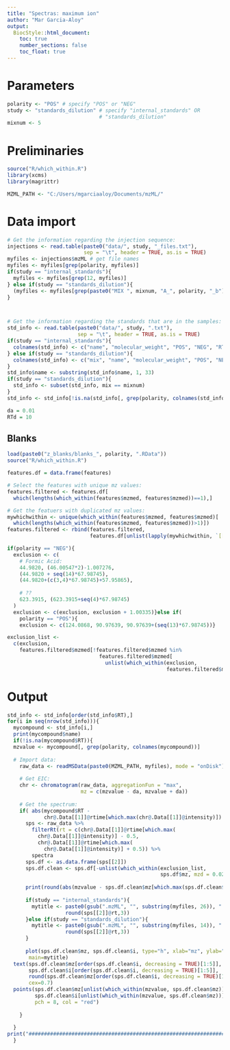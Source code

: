 ```yaml
---
title: "Spectras: maximum ion"
author: "Mar Garcia-Aloy"
output: 
  BiocStyle::html_document:
    toc: true
    number_sections: false
    toc_float: true
---
```


# Parameters
```r
polarity <- "POS" # specify "POS" or "NEG"
study <- "standards_dilution" # specify "internal_standards" OR 
                              # "standards_dilution"
mixnum <- 5
```

# Preliminaries
```r
source("R/which_within.R")
library(xcms)
library(magrittr)

MZML_PATH <- "C:/Users/mgarciaaloy/Documents/mzML/"
```

# Data import
```r
# Get the information regarding the injection sequence:
injections <- read.table(paste0("data/", study, "_files.txt"),
                         sep = "\t", header = TRUE, as.is = TRUE)
myfiles <- injections$mzML # get file names
myfiles <- myfiles[grep(polarity, myfiles)]
if(study == "internal_standards"){
  myfiles <- myfiles[grep(12, myfiles)]
} else if(study == "standards_dilution"){
  (myfiles <- myfiles[grep(paste0("MIX ", mixnum, "A_", polarity, "_b"), myfiles)])
}



# Get the information regarding the standards that are in the samples:
std_info <- read.table(paste0("data/", study, ".txt"),
                       sep = "\t", header = TRUE, as.is = TRUE)
if(study == "internal_standards"){
  colnames(std_info) <- c("name", "molecular_weight", "POS", "NEG", "RT")
} else if(study == "standards_dilution"){
  colnames(std_info) <- c("mix", "name", "molecular_weight", "POS", "NEG", "RT")
}
std_info$name <- substring(std_info$name, 1, 33)
if(study == "standards_dilution"){
  std_info <- subset(std_info, mix == mixnum)
}
std_info <- std_info[!is.na(std_info[, grep(polarity, colnames(std_info))]),]

da = 0.01
RTd = 10
```

## Blanks
```r
load(paste0("z_blanks/blanks_", polarity, ".RData"))
source("R/which_within.R")

features.df = data.frame(features)

# Select the features with unique mz values:
features.filtered <- features.df[
  which(lengths(which_within(features$mzmed, features$mzmed))==1),]

# Get the featuers with duplicated mz values:
mywhichwithin <- unique(which_within(features$mzmed, features$mzmed)[
  which(lengths(which_within(features$mzmed, features$mzmed))>1)])
features.filtered <- rbind(features.filtered, 
                           features.df[unlist(lapply(mywhichwithin, `[[`, 1)),])

if(polarity == "NEG"){
  exclusion <- c(
    # Formic Acid:
    44.9820, (46.00547*2)-1.007276, 
    (44.9820 + seq(14)*67.98745),
    (44.9820+(c(3,4)*67.98745)+57.95865),
    
    # ??
    623.3915, (623.3915+seq(4)*67.98745)
  )
  exclusion <- c(exclusion, exclusion + 1.00335)}else if(
    polarity == "POS"){ 
    exclusion <- c(124.0868, 90.97639, 90.97639+(seq(13)*67.98745))}

exclusion_list <- 
  c(exclusion, 
    features.filtered$mzmed[!features.filtered$mzmed %in% 
                              features.filtered$mzmed[
                                unlist(which_within(exclusion, 
                                                    features.filtered$mzmed))]])
```

# Output
```r
std_info <- std_info[order(std_info$RT),]
for(i in seq(nrow(std_info))){
  mycompound <- std_info[i,]
  print(mycompound$name)
  if(!is.na(mycompound$RT)){
  mzvalue <- mycompound[, grep(polarity, colnames(mycompound))]
  
  # Import data:
    raw_data <- readMSData(paste0(MZML_PATH, myfiles), mode = "onDisk")
    
    # Get EIC:
    chr <- chromatogram(raw_data, aggregationFun = "max",
                        mz = c(mzvalue - da, mzvalue + da))
    
    # Get the spectrum:
    if( abs(mycompound$RT - 
            chr@.Data[[1]]@rtime[which.max(chr@.Data[[1]]@intensity)]) < RTd){
      sps <- raw_data %>%
        filterRt(rt = c(chr@.Data[[1]]@rtime[which.max(
          chr@.Data[[1]]@intensity)] - 0.5,
          chr@.Data[[1]]@rtime[which.max(
            chr@.Data[[1]]@intensity)] + 0.5)) %>%
        spectra
      sps.df <- as.data.frame(sps[[2]])
      sps.df.clean <- sps.df[-unlist(which_within(exclusion_list, 
                                                  sps.df$mz, mzd = 0.02)),]
      
      print(round(abs(mzvalue - sps.df.clean$mz[which.max(sps.df.clean$i)]),4))
      
      if(study == "internal_standards"){
        mytitle <- paste0(gsub(".mzML", "", substring(myfiles, 26)), " - RT: ", 
                   round(sps[[2]]@rt,3))
      }else if(study == "standards_dilution"){
        mytitle <- paste0(gsub(".mzML", "", substring(myfiles, 14)), " - RT: ", 
                   round(sps[[2]]@rt,3))
      }
      
      plot(sps.df.clean$mz, sps.df.clean$i, type="h", xlab="mz", ylab="intensity", 
       main=mytitle)
  text(sps.df.clean$mz[order(sps.df.clean$i, decreasing = TRUE)[1:5]], 
       sps.df.clean$i[order(sps.df.clean$i, decreasing = TRUE)[1:5]], 
       round(sps.df.clean$mz[order(sps.df.clean$i, decreasing = TRUE)[1:5]], 4), 
       cex=0.7)
  points(sps.df.clean$mz[unlist(which_within(mzvalue, sps.df.clean$mz))], 
         sps.df.clean$i[unlist(which_within(mzvalue, sps.df.clean$mz))],
         pch = 8, col = "red")
  
    }
      
  }
print("######################################################################")
  }


```

